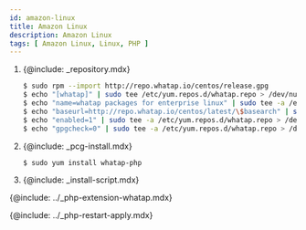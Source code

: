 ```yaml
---
id: amazon-linux
title: Amazon Linux
description: Amazon Linux
tags: [ Amazon Linux, Linux, PHP ]
---
```


1. {@include: _repository.mdx}

    ```bash title=SH
    $ sudo rpm --import http://repo.whatap.io/centos/release.gpg
    $ echo "[whatap]" | sudo tee /etc/yum.repos.d/whatap.repo > /dev/null
    $ echo "name=whatap packages for enterprise linux" | sudo tee -a /etc/yum.repos.d/whatap.repo > /dev/null
    $ echo "baseurl=http://repo.whatap.io/centos/latest/\$basearch" | sudo tee -a /etc/yum.repos.d/whatap.repo > /dev/null
    $ echo "enabled=1" | sudo tee -a /etc/yum.repos.d/whatap.repo > /dev/null
    $ echo "gpgcheck=0" | sudo tee -a /etc/yum.repos.d/whatap.repo > /dev/null
    ```

1. {@include: _pcg-install.mdx}

    ```bash title=SH
    $ sudo yum install whatap-php
    ```

1. {@include: _install-script.mdx}

{@include: ../_php-extension-whatap.mdx}

{@include: ../_php-restart-apply.mdx}
